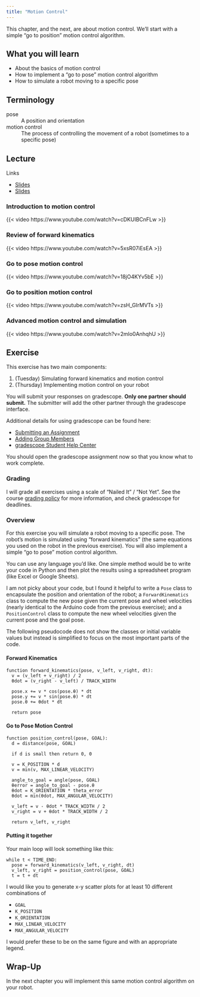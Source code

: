 ```yaml
---
title: "Motion Control"
---
```


This chapter, and the next, are about motion control. We'll start with a simple "go to position" motion control algorithm.

## What you will learn

- About the basics of motion control
- How to implement a "go to pose" motion control algorithm
- How to simulate a robot moving to a specific pose

## Terminology

pose
: A position and orientation

motion control
: The process of controlling the movement of a robot (sometimes to a specific pose)

## Lecture

Links

- [Slides](../_static/lectures/16-MotionControl.pptx)
- [Slides](../_static/lectures/16-MotionControl.pdf)

### Introduction to motion control

{{< video https://www.youtube.com/watch?v=cDKUIBCnFLw >}}

### Review of forward kinematics

{{< video https://www.youtube.com/watch?v=5xsR07iEsEA >}}

### Go to pose motion control

{{< video https://www.youtube.com/watch?v=18jO4KYv5bE >}}

### Go to position motion control

{{< video https://www.youtube.com/watch?v=zsH_GIrMVTs >}}

### Advanced motion control and simulation

{{< video https://www.youtube.com/watch?v=2mlo0AnhqhU >}}

## Exercise

This exercise has two main components:

1. (Tuesday) Simulating forward kinematics and motion control
2. (Thursday) Implementing motion control on your robot

You will submit your responses on gradescope. **Only one partner should submit.** The submitter will add the other partner through the gradescope interface.

Additional details for using gradescope can be found here:

- [Submitting an Assignment](https://help.gradescope.com/article/ccbpppziu9-student-submit-work)
- [Adding Group Members](https://help.gradescope.com/article/m5qz2xsnjy-student-add-group-members)
- [gradescope Student Help Center](https://help.gradescope.com/category/cyk4ij2dwi-student-workflow)

You should open the gradescope assignment now so that you know what to work complete.

### Grading

I will grade all exercises using a scale of "Nailed It" / "Not Yet". See the course [grading policy](../index.qmd#grading) for more information, and check gradescope for deadlines.

### Overview

For this exercise you will simulate a robot moving to a specific pose. The robot's motion is simulated using "forward kinematics" (the same equations you used on the robot in the previous exercise). You will also implement a simple "go to pose" motion control algorithm.

You can use any language you'd like. One simple method would be to write your code in Python and then plot the results using a spreadsheet program (like Excel or Google Sheets).

I am not picky about your code, but I found it helpful to write a `Pose` class to encapsulate the position and orientation of the robot; a `ForwardKinematics` class to compute the new pose given the current pose and wheel velocities (nearly identical to the Arduino code from the previous exercise); and a `PositionControl` class to compute the new wheel velocities given the current pose and the goal pose.

The following pseudocode does not show the classes or initial variable values but instead is simplified to focus on the most important parts of the code.

#### Forward Kinematics

~~~text
function forward_kinematics(pose, v_left, v_right, dt):
  v = (v_left + v_right) / 2
  θdot = (v_right - v_left) / TRACK_WIDTH

  pose.x += v * cos(pose.θ) * dt
  pose.y += v * sin(pose.θ) * dt
  pose.θ += θdot * dt

  return pose
~~~

#### Go to Pose Motion Control

~~~text
function position_control(pose, GOAL):
  d = distance(pose, GOAL)

  if d is small then return 0, 0

  v = K_POSITION * d
  v = min(v, MAX_LINEAR_VELOCITY)

  angle_to_goal = angle(pose, GOAL)
  θerror = angle_to_goal - pose.θ
  θdot = K_ORIENTATION * theta_error
  θdot = min(θdot, MAX_ANGULAR_VELOCITY)

  v_left = v - θdot * TRACK_WIDTH / 2
  v_right = v + θdot * TRACK_WIDTH / 2

  return v_left, v_right
~~~

#### Putting it together

Your main loop will look something like this:

~~~text
while t < TIME_END:
  pose = forward_kinematics(v_left, v_right, dt)
  v_left, v_right = position_control(pose, GOAL)
  t = t + dt
~~~

I would like you to generate x-y scatter plots for at least 10 different combinations of

- `GOAL`
- `K_POSITION`
- `K_ORIENTATION`
- `MAX_LINEAR_VELOCITY`
- `MAX_ANGULAR_VELOCITY`

I would prefer these to be on the same figure and with an appropriate legend.

## Wrap-Up

In the next chapter you will implement this same motion control algorithm on your robot.
